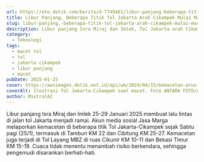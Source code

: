 ```yaml
---
url: https://oto.detik.com/berita/d-7749461/libur-panjang-beberapa-titik-tol-jakarta-arah-cikampek-mulai-macet
title: Libur Panjang, Beberapa Titik Tol Jakarta Arah Cikampek Mulai Macet!
slug: libur-panjang,-beberapa-titik-tol-jakarta-arah-cikampek-mulai-macet!
description: Libur panjang Isra Miraj dan Imlek, Tol Jakarta arah Cikampek mulai macet. Jasa Marga laporkan kepadatan di beberapa titik, pengemudi diminta berhati-hati.
category:
  - Teknologi
tags:
  - macet tol
  - tol
  - jakarta cikampek
  - libur panjang
  - macet
pubDate: 2025-01-25
cover: https://awsimages.detik.net.id/api/wm/2024/04/15/kemacetan-arus-balik-di-tol-jakarta-cikampek-2_169.jpeg?wid=54&w=650&v=1&t=jpeg
coverAlt: Ilustrasi Tol Jakarta-Cikampek saat macet. Foto ANTARA FOTO/AKBAR NUGROHO GUMAY
author: MixtralAI
---
```

Libur panjang Isra Miraj dan Imlek 25-29 Januari 2025 membuat lalu lintas di jalan tol Jakarta menjadi ramai. Akun media sosial Jasa Marga melaporkan kemacetan di beberapa titik Tol Jakarta-Cikampek sejak Sabtu pagi (25/1), termasuk di Tambun KM 22 dan Cibitung KM 25-27. Kemacetan juga terjadi di Tol Layang MBZ di ruas Cikunir KM 10-11 dan Bekasi Timur KM 15-19. Cuaca tidak menentu menambah risiko berkendara, sehingga pengemudi disarankan berhati-hati.
